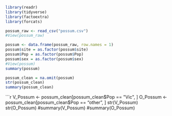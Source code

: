 
```r
library(readr)
library(tidyverse)
library(factoextra)
library(forcats)
```


```r
possum_raw <- read_csv("possum.csv")
#View(possum_raw)
```


```r

possum <- data.frame(possum_raw, row.names = 1)
possum$site = as.factor(possum$site)
possum$Pop = as.factor(possum$Pop)
possum$sex = as.factor(possum$sex)
#View(possum)
summary(possum)
```


```r
possum_clean = na.omit(possum)
str(possum_clean)
summary(possum_clean)

```


```r
V_Possum <- possum_clean[possum_clean$Pop == "Vic", ]
O_Possum <- possum_clean[possum_clean$Pop == "other", ]
str(V_Possum)
str(O_Possum)
#summary(V_Possum)
#summary(O_Possum)